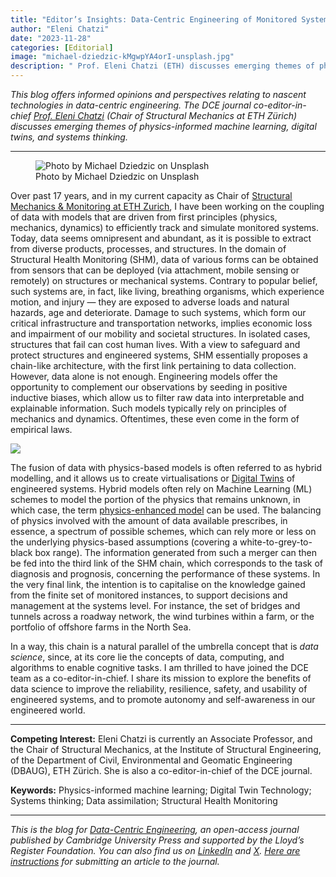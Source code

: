 ```yaml
---
title: "Editor’s Insights: Data-Centric Engineering of Monitored Systems"
author: "Eleni Chatzi"
date: "2023-11-28"
categories: [Editorial]
image: "michael-dziedzic-kMgwpYA4orI-unsplash.jpg"
description: " Prof. Eleni Chatzi (ETH) discusses emerging themes of physics-informed ML, DTs, and systems thinking."
---
```


_This blog offers informed opinions and perspectives relating to nascent technologies in data-centric engineering. The DCE journal co-editor-in-chief [Prof. Eleni Chatzi](https://baug.ethz.ch/en/department/people/professors/personen-detail.MTc1MDE1.TGlzdC8xOTA4LDE1NjE3MjkzNDM=.html) (Chair of Structural Mechanics at ETH Zürich) discusses emerging themes of physics-informed machine learning, digital twins, and systems thinking._

---

![Photo by Michael Dziedzic on Unsplash](michael-dziedzic-kMgwpYA4orI-unsplash.jpg)

Over past 17 years, and in my current capacity as Chair of [Structural Mechanics & Monitoring at ETH Zurich](https://chatzi.ibk.ethz.ch/), I have been working on the coupling of data with models that are driven from first principles (physics, mechanics, dynamics) to efficiently track and simulate monitored systems. Today, data seems omnipresent and abundant, as it is possible to extract from diverse products, processes, and structures. In the domain of Structural Health Monitoring (SHM), data of various forms can be obtained from sensors that can be deployed (via attachment, mobile sensing or remotely) on structures or mechanical systems. Contrary to popular belief, such systems are, in fact, like living, breathing organisms, which experience motion, and injury — they are exposed to adverse loads and natural hazards, age and deteriorate. Damage to such systems, which form our critical infrastructure and transportation networks, implies economic loss and impairment of our mobility and societal structures. In isolated cases, structures that fail can cost human lives. With a view to safeguard and protect structures and engineered systems, SHM essentially proposes a chain-like architecture, with the first link pertaining to data collection. However, data alone is not enough. Engineering models offer the opportunity to complement our observations by seeding in positive inductive biases, which allow us to filter raw data into interpretable and explainable information. Such models typically rely on principles of mechanics and dynamics. Oftentimes, these even come in the form of empirical laws.

![](IOP_Physics_CHATZI.png)

The fusion of data with physics-based models is often referred to as hybrid modelling, and it allows us to create virtualisations or [Digital Twins](https://www.cambridge.org/core/journals/data-centric-engineering/digital-twin-collection) of engineered systems. Hybrid models often rely on Machine Learning (ML) schemes to model the portion of the physics that remains unknown, in which case, the term [physics-enhanced model](https://arxiv.org/abs/2310.20425) can be used. The balancing of physics involved with the amount of data available prescribes, in essence, a spectrum of possible schemes, which can rely more or less on the underlying physics-based assumptions (covering a white-to-grey-to-black box range). The information generated from such a merger can then be fed into the third link of the SHM chain, which corresponds to the task of diagnosis and prognosis, concerning the performance of these systems. In the very final link, the intention is to capitalise on the knowledge gained from the finite set of monitored instances, to support decisions and management at the systems level. For instance, the set of bridges and tunnels across a roadway network, the wind turbines within a farm, or the portfolio of offshore farms in the North Sea.

In a way, this chain is a natural parallel of the umbrella concept that is _data science_, since, at its core lie the concepts of data, computing, and algorithms to enable cognitive tasks. I am thrilled to have joined the DCE team as a co-editor-in-chief. I share its mission to explore the benefits of data science to improve the reliability, resilience, safety, and usability of engineered systems, and to promote autonomy and self-awareness in our engineered world.

---

**Competing Interest:**
Eleni Chatzi is currently an Associate Professor, and the Chair of Structural Mechanics, at the Institute of Structural Engineering, of the Department of Civil, Environmental and Geomatic Engineering (DBAUG), ETH Zürich. She is also a co-editor-in-chief of the DCE journal.

**Keywords:**
Physics-informed machine learning; Digital Twin Technology; Systems thinking; Data assimilation; Structural Health Monitoring

---

_This is the blog for [Data-Centric Engineering](https://www.cambridge.org/core/journals/data-centric-engineering), an open-access journal published by Cambridge University Press and supported by the Lloyd's Register Foundation. You can also find us on [LinkedIn](https://www.linkedin.com/company/data-centric-engineering/) and [X](https://x.com/dce_journal?s=21&t=UlVCTdhrJw2BrdGzFkG5AA). [Here are instructions](https://www.cambridge.org/core/journals/data-centric-engineering/information/instructions-for-authors) for submitting an article to the journal._
